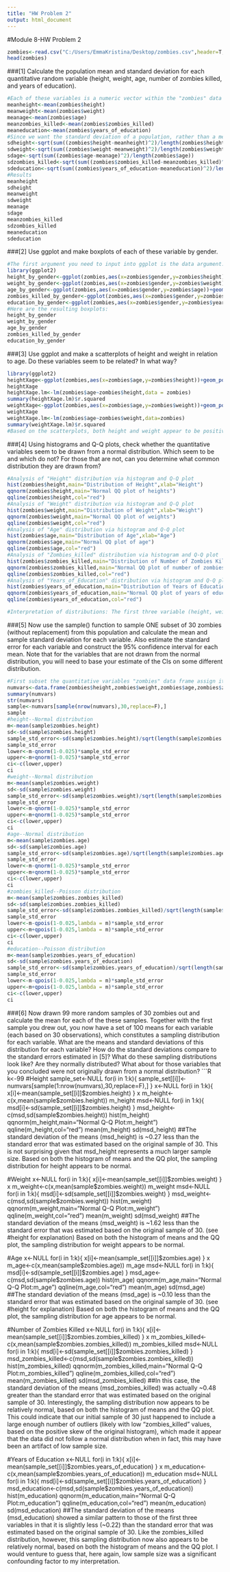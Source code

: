 ```yaml
---
title: "HW Problem 2"
output: html_document
---
```


#Module 8-HW Problem 2

```R
zombies<-read.csv("C:/Users/EmmaKristina/Desktop/zombies.csv",header=T,sep=",")
head(zombies)
```
###[1] Calculate the population mean and standard deviation for each quantitative random variable (height, weight, age, number of zombies killed, and years of education).
```R
#Each of these variables is a numeric vector within the "zombies" data frame. Since neither sample nor population mean involve degrees of freedom (i.e., they are both calculated using the total n), you can use the built in "mean" function to get the average of each variable
meanheight<-mean(zombies$height)
meanweight<-mean(zombies$weight)
meanage<-mean(zombies$age)
meanzombies_killed<-mean(zombies$zombies_killed)
meaneducation<-mean(zombies$years_of_education)
#Since we want the standard deviation of a population, rather than a mean, our sd function must include the population variance rather than sample variance. To calculate the POPULATION variance, rather than sample variance, you need to divide the sum of squares by N rather than degrees of freedom (in this case n-1)
sdheight<-sqrt(sum((zombies$height-meanheight)^2)/length(zombies$height))
sdweight<-sqrt(sum((zombies$weight-meanweight)^2)/length(zombies$weight))
sdage<-sqrt(sum((zombies$age-meanage)^2)/length(zombies$age))
sdzombies_killed<-sqrt(sum((zombies$zombies_killed-meanzombies_killed)^2)/length(zombies$zombies_killed))
sdeducation<-sqrt(sum((zombies$years_of_education-meaneducation)^2)/length(zombies$years_of_education))
#Results
meanheight
sdheight
meanweight
sdweight
meanage
sdage
meanzombies_killed
sdzombies_killed
meaneducation
sdeducation
```
###[2] Use ggplot and make boxplots of each of these variable by gender.
```R
#The first argument you need to input into ggplot is the data argument. In this case you're telling it to pull its data from the data frame "zombies". You then need to tell it which variables/columns you want on the x and y axes. You then close off the ggplot command and add a second command (using the "+" sign) to tell it that you want the chosen variables displayed in a boxplot format. You can then add the scale commands and name your axes, as well as the title command to title your graph
library(ggplot2)
height_by_gender<-ggplot(zombies,aes(x=zombies$gender,y=zombies$height))+geom_boxplot()+scale_x_discrete(name="Gender")+scale_y_discrete(name="Height")+ggtitle("Boxplot of Height by Gender")
weight_by_gender<-ggplot(zombies,aes(x=zombies$gender,y=zombies$weight))+geom_boxplot()+scale_x_discrete(name="Gender")+scale_y_discrete(name="Weight")+ggtitle("Boxplot of Weight by Gender")
age_by_gender<-ggplot(zombies,aes(x=zombies$gender,y=zombies$age))+geom_boxplot()+scale_x_discrete(name="Gender")+scale_y_discrete(name="Age")+ggtitle("Boxplot of Age by Gender")
zombies_killed_by_gender<-ggplot(zombies,aes(x=zombies$gender,y=zombies$zombies_killed))+geom_boxplot()+scale_x_discrete(name="Gender")+scale_y_discrete(name="Number of Zombies Killed")+ggtitle("Boxplot of Number of Zombies Killed by Gender")
education_by_gender<-ggplot(zombies,aes(x=zombies$gender,y=zombies$years_of_education))+geom_boxplot()+scale_x_discrete(name="Gender")+scale_y_discrete(name="Years of Education")+ggtitle("Boxplot of Years of Education by Gender")
#Here are the resulting boxplots:
height_by_gender
weight_by_gender
age_by_gender
zombies_killed_by_gender
education_by_gender
```

###[3] Use ggplot and make a scatterplots of height and weight in relation to age. Do these variables seem to be related? In what way?

```R
library(ggplot2)
heightXage<-ggplot(zombies,aes(x=zombies$age,y=zombies$height))+geom_point()+scale_x_continuous(name="Age")+scale_y_continuous(name="Height")+ggtitle("Height of Individuals in Relation to Age")+geom_smooth(method = "lm", se = TRUE)
heightXage
heightXage.lm<-lm(zombies$age~zombies$height,data = zombies)
summary(heightXage.lm)$r.squared
weightXage<-ggplot(zombies,aes(x=zombies$age,y=zombies$weight))+geom_point()+scale_x_continuous(name="Age")+scale_y_continuous(name="Weight")+ggtitle("Weight of Individuals in Relation to Age")+geom_smooth(method = "lm", se = TRUE)
weightXage
weightXage.lm<-lm(zombies$age~zombies$weight,data=zombies)
summary(weightXage.lm)$r.squared
#Based on the scatterplots, both height and weight appear to be positively correlated with age, though the correlation appears to be stronger for heightXage judging by the lower degree of deviation of the data points from the regression line (i.e., relatively smaller residuals than observed in weightXage). That being said, both show a relatively large degree of spread around the regression lines an thus I did not anticipate a high coefficient of determination (r^2) for either. Results of the linear regressions confirm this theory in that both relationships have relatively low r-squared values: 0.4204 and 0.1026 for heightXage and weightXage, respectively. The fact that heightXage has a higher r-squared than weightXage also supports my earlier predication of height being more strongly correlated with age than is weight.
```
###[4] Using histograms and Q-Q plots, check whether the quantitative variables seem to be drawn from a normal distribution. Which seem to be and which do not? For those that are not, can you determine what common distribution they are drawn from?
```R
#Analysis of "Height" distribution via histogram and Q-Q plot 
hist(zombies$height,main="Distribution of Height",xlab="Height")
qqnorm(zombies$height,main="Normal QQ plot of heights")
qqline(zombies$height,col="red")
#Analysis of "Weight" distribution via histogram and Q-Q plot
hist(zombies$weight,main="Distribution of Weight",xlab="Weight")
qqnorm(zombies$weight,main="Normal QQ plot of weights")
qqline(zombies$weight,col="red")
#Analysis of "Age" distribution via histogram and Q-Q plot
hist(zombies$age,main="Distribution of Age",xlab="Age")
qqnorm(zombies$age,main="Normal QQ plot of age")
qqline(zombies$age,col="red")
#Analysis of "Zombies_killed" distribution via histogram and Q-Q plot
hist(zombies$zombies_killed,main="Distribution of Number of Zombies Killed",xlab="Number of Zombies Killed")
qqnorm(zombies$zombies_killed,main="Normal QQ plot of number of zombies killed")
qqline(zombies$zombies_killed,col="red")
#Analysis of "Years_of_Education" distribution via histogram and Q-Q plot
hist(zombies$years_of_education,main="Distribution of Years of Education",xlab="Years pf Education")
qqnorm(zombies$years_of_education,main="Normal QQ plot of years of education")
qqline(zombies$years_of_education,col="red")

#Interpretation of distributions: The first three variable (height, weight, age) clearly appear to follow a normal distribution as evidenced by histograms, in which the data frequencies follow a bell-shaped pattern that is roughly centered over the mean, and in the Q-Q plots in which the points align almost perfectly with the "expectation" line. The last two variables (zombies_killed and years_of_education) deviate significantly from this pattern, though in similar ways. The histograms show a strong positive scew and the points on the Q-Q plots are arranged as more of a series of incremental steps. Based on the evidence, I would guess that these two variables most closely match a Poisson distribution.  
```
###[5] Now use the sample() function to sample ONE subset of 30 zombies (without replacement) from this population and calculate the mean and sample standard deviation for each variable. Also estimate the standard error for each variable and construct the 95% confidence interval for each mean. Note that for the variables that are not drawn from the normal distribution, you will need to base your estimate of the CIs on some different distribution.
```R
#First subset the quantitative variables "zombies" data frame assign it to a new object (numvars). Then subset the new object to extract a random sample of 30 rows (in this case, rows=zombies)
numvars<-data.frame(zombies$height,zombies$weight,zombies$age,zombies$zombies_killed,zombies$years_of_education)
summary(numvars)
str(numvars)
sample<-numvars[sample(nrow(numvars),30,replace=F),]
sample
#height--Normal distribution
m<-mean(sample$zombies.height)
sd<-sd(sample$zombies.height)
sample_std_error<-sd(sample$zombies.height)/sqrt(length(sample$zombies.height))
sample_std_error
lower<-m-qnorm(1-0.025)*sample_std_error
upper<-m+qnorm(1-0.025)*sample_std_error
ci<-c(lower,upper)
ci
#weight--Normal distribution
m<-mean(sample$zombies.weight)
sd<-sd(sample$zombies.weight)
sample_std_error<-sd(sample$zombies.weight)/sqrt(length(sample$zombies.weight))
sample_std_error
lower<-m-qnorm(1-0.025)*sample_std_error
upper<-m+qnorm(1-0.025)*sample_std_error
ci<-c(lower,upper)
ci
#age--Normal distribution
m<-mean(sample$zombies.age)
sd<-sd(sample$zombies.age)
sample_std_error<-sd(sample$zombies.age)/sqrt(length(sample$zombies.age))
sample_std_error
lower<-m-qnorm(1-0.025)*sample_std_error
upper<-m+qnorm(1-0.025)*sample_std_error
ci<-c(lower,upper)
ci
#zombies_killed--Poisson distribution
m<-mean(sample$zombies.zombies_killed)
sd<-sd(sample$zombies.zombies_killed)
sample_std_error<-sd(sample$zombies.zombies_killed)/sqrt(length(sample$zombies.zombies_killed))
sample_std_error
lower<-m-qpois(1-0.025,lambda = m)*sample_std_error
upper<-m+qpois(1-0.025,lambda = m)*sample_std_error
ci<-c(lower,upper)
ci
#education--Poisson distribution
m<-mean(sample$zombies.years_of_education)
sd<-sd(sample$zombies.years_of_education)
sample_std_error<-sd(sample$zombies.years_of_education)/sqrt(length(sample$zombies.years_of_education))
sample_std_error
lower<-m-qpois(1-0.025,lambda = m)*sample_std_error
upper<-m+qpois(1-0.025,lambda = m)*sample_std_error
ci<-c(lower,upper)
ci
```
###[6] Now drawn 99 more random samples of 30 zombies out and calculate the mean for each of the these samples. Together with the first sample you drew out, you now have a set of 100 means for each variable (each based on 30 observations), which constitutes a sampling distribution for each variable. What are the means and standard deviations of this distribution for each variable? How do the standard deviations compare to the standard errors estimated in [5]? What do these sampling distributions look like? Are they normally distributed? What about for those variables that you concluded were not originally drawn from a normal distribution?
```R
k<-99
#Height
sample_set<-NULL
for(i in 1:k){
  sample_set[[i]]<-numvars[sample(1:nrow(numvars),30,replace=F),]
}
x<-NULL
for(i in 1:k){
  x[i]<-mean(sample_set[[i]]$zombies.height)
}
x
m_height<-c(x,mean(sample$zombies.height))
m_height
msd<-NULL
for(i in 1:k){
  msd[i]<-sd(sample_set[[i]]$zombies.height)
}
msd_height<-c(msd,sd(sample$zombies.height))
hist(m_height)
qqnorm(m_height,main="Normal Q-Q Plot:m_height")
qqline(m_height,col="red")
mean(m_height)
sd(msd_height)
##The standard deviation of the means (msd_height) is ~0.27 less than the standard error that was estimated based on the original sample of 30. This is not surprising given that msd_height represents a much larger sample size. Based on both the histogram of means and the QQ plot, the sampling distribution for height appears to be normal.

#Weight
x<-NULL
for(i in 1:k){
  x[i]<-mean(sample_set[[i]]$zombies.weight)
}
x
m_weight<-c(x,mean(sample$zombies.weight))
m_weight
msd<-NULL
for(i in 1:k){
  msd[i]<-sd(sample_set[[i]]$zombies.weight)
}
msd_weight<-c(msd,sd(sample$zombies.weight))
hist(m_weight)
qqnorm(m_weight,main="Normal Q-Q Plot:m_weight")
qqline(m_weight,col="red")
mean(m_weight)
sd(msd_weight)
##The standard deviation of the means (msd_weight) is ~1.62 less than the standard error that was estimated based on the original sample of 30. (see #height for explanation) Based on both the histogram of means and the QQ plot, the sampling distribution for weight appears to be normal.

#Age
x<-NULL
for(i in 1:k){
  x[i]<-mean(sample_set[[i]]$zombies.age)
}
x
m_age<-c(x,mean(sample$zombies.age))
m_age
msd<-NULL
for(i in 1:k){
  msd[i]<-sd(sample_set[[i]]$zombies.age)
}
msd_age<-c(msd,sd(sample$zombies.age))
hist(m_age)
qqnorm(m_age,main="Normal Q-Q Plot:m_age")
qqline(m_age,col="red")
mean(m_age)
sd(msd_age)
##The standard deviation of the means (msd_age) is ~0.10 less than the standard error that was estimated based on the original sample of 30. (see #height for explanation) Based on both the histogram of means and the QQ plot, the sampling distribution for age appears to be normal.

#Number of Zombies Killed
x<-NULL
for(i in 1:k){
  x[i]<-mean(sample_set[[i]]$zombies.zombies_killed)
}
x
m_zombies_killed<-c(x,mean(sample$zombies.zombies_killed))
m_zombies_killed
msd<-NULL
for(i in 1:k){
  msd[i]<-sd(sample_set[[i]]$zombies.zombies_killed)
}
msd_zombies_killed<-c(msd,sd(sample$zombies.zombies_killed))
hist(m_zombies_killed)
qqnorm(m_zombies_killed,main="Normal Q-Q Plot:m_zombies_killed")
qqline(m_zombies_killed,col="red")
mean(m_zombies_killed)
sd(msd_zombies_killed)
##In this case, the standard deviation of the means (msd_zombies_killed) was actually ~0.48 greater than the standard error that was estimated based on the original sample of 30. Interestingly, the sampling distribution now appears to be relatively normal, based on both the histogram of means and the QQ plot. This could indicate that our initial sample of 30 just happened to include a large enough number of outliers (likely with low "zombies_killed" values, based on the positive skew of the original histogram), which made it appear that the data did not follow a normal distribution when in fact, this may have been an artifact of low sample size.

#Years of Education
x<-NULL
for(i in 1:k){
  x[i]<-mean(sample_set[[i]]$zombies.years_of_education)
}
x
m_education<-c(x,mean(sample$zombies.years_of_education))
m_education
msd<-NULL
for(i in 1:k){
  msd[i]<-sd(sample_set[[i]]$zombies.years_of_education)
}
msd_education<-c(msd,sd(sample$zombies.years_of_education))
hist(m_education)
qqnorm(m_education,main="Normal Q-Q Plot:m_education")
qqline(m_education,col="red")
mean(m_education)
sd(msd_education)
##The standard deviation of the means (msd_education) showed a similar pattern to those of the first three variables in that it is slightly less (~0.22) than the standard error that was estimated based on the original sample of 30. Like the zombies_killed distribution, however, this sampling distribution now also appears to be relatively normal, based on both the histogram of means and the QQ plot. I would venture to guess that, here again, low sample size was a significant confounding factor to my interpretation.